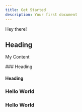 ```yaml
---
title: Get Started
description: Your first document
---
```


Hey there!

## Heading

<Cards>
  <Card title="Learn more about Next.js" href="https://nextjs.org/docs" />
  <Card title="Learn more about Fumadocs" href="https://fumadocs.vercel.app" />
</Cards>


 
<Accordions>
<Accordion title="My Title">
 
My Content
 
</Accordion>
</Accordions>
### Heading

#### Heading



 
<Steps>
<Step>
 
### Hello World
 
</Step>
 
<Step>
 
### Hello World
 
</Step>
</Steps>